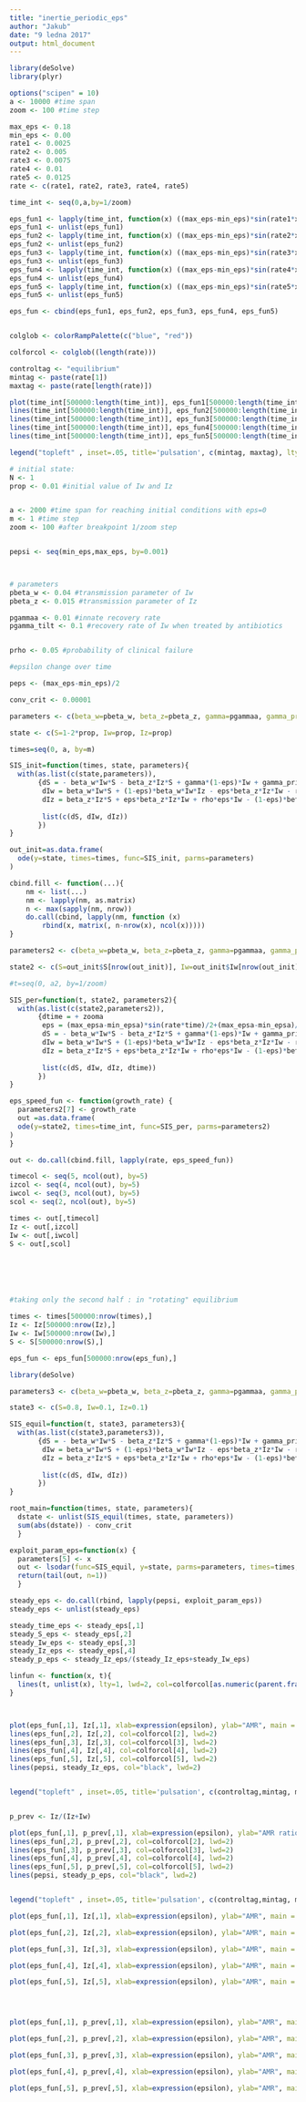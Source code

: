 ```yaml
---
title: "inertie_periodic_eps"
author: "Jakub"
date: "9 ledna 2017"
output: html_document
---
```


```r
library(deSolve)
library(plyr)

options("scipen" = 10)
a <- 10000 #time span
zoom <- 100 #time step

max_eps <- 0.18
min_eps <- 0.00
rate1 <- 0.0025
rate2 <- 0.005
rate3 <- 0.0075
rate4 <- 0.01
rate5 <- 0.0125
rate <- c(rate1, rate2, rate3, rate4, rate5) 

time_int <- seq(0,a,by=1/zoom)

eps_fun1 <- lapply(time_int, function(x) ((max_eps-min_eps)*sin(rate1*x)/2 + (max_eps-min_eps)/2))
eps_fun1 <- unlist(eps_fun1)
eps_fun2 <- lapply(time_int, function(x) ((max_eps-min_eps)*sin(rate2*x)/2 + (max_eps-min_eps)/2))
eps_fun2 <- unlist(eps_fun2)
eps_fun3 <- lapply(time_int, function(x) ((max_eps-min_eps)*sin(rate3*x)/2 + (max_eps-min_eps)/2))
eps_fun3 <- unlist(eps_fun3)
eps_fun4 <- lapply(time_int, function(x) ((max_eps-min_eps)*sin(rate4*x)/2 + (max_eps-min_eps)/2))
eps_fun4 <- unlist(eps_fun4)
eps_fun5 <- lapply(time_int, function(x) ((max_eps-min_eps)*sin(rate5*x)/2 + (max_eps-min_eps)/2))
eps_fun5 <- unlist(eps_fun5)

eps_fun <- cbind(eps_fun1, eps_fun2, eps_fun3, eps_fun4, eps_fun5)



```

```r
colglob <- colorRampPalette(c("blue", "red"))

colforcol <- colglob((length(rate)))

controltag <- "equilibrium"
mintag <- paste(rate[1])
maxtag <- paste(rate[length(rate)])

plot(time_int[500000:length(time_int)], eps_fun1[500000:length(time_int)], xlab="time", ylab=expression(epsilon), type="l", lwd=1, col=colforcol[1])
lines(time_int[500000:length(time_int)], eps_fun2[500000:length(time_int)], lty=1, lwd=1, col=colforcol[2])
lines(time_int[500000:length(time_int)], eps_fun3[500000:length(time_int)], lty=1, lwd=1, col=colforcol[3])
lines(time_int[500000:length(time_int)], eps_fun4[500000:length(time_int)], lty=1, lwd=1, col=colforcol[4])
lines(time_int[500000:length(time_int)], eps_fun5[500000:length(time_int)], lty=1, lwd=1, col=colforcol[5])

legend("topleft" , inset=.05, title='pulsation', c(mintag, maxtag), lty=c(1,1), lwd=c(1,1), col=c("blue", "red"))

```

```r

# initial state:
N <- 1
prop <- 0.01 #initial value of Iw and Iz


a <- 2000 #time span for reaching initial conditions with eps=0
m <- 1 #time step
zoom <- 100 #after breakpoint 1/zoom step


pepsi <- seq(min_eps,max_eps, by=0.001)



# parameters
pbeta_w <- 0.04 #transmission parameter of Iw
pbeta_z <- 0.015 #transmission parameter of Iz

pgammaa <- 0.01 #innate recovery rate
pgamma_tilt <- 0.1 #recovery rate of Iw when treated by antibiotics


prho <- 0.05 #probability of clinical failure

#epsilon change over time

peps <- (max_eps-min_eps)/2

conv_crit <- 0.00001
```


```r
parameters <- c(beta_w=pbeta_w, beta_z=pbeta_z, gamma=pgammaa, gamma_prim=pgamma_tilt, eps=peps, rho=prho)

state <- c(S=1-2*prop, Iw=prop, Iz=prop)

times=seq(0, a, by=m)

SIS_init=function(times, state, parameters){
  with(as.list(c(state,parameters)),
       {dS = - beta_w*Iw*S - beta_z*Iz*S + gamma*(1-eps)*Iw + gamma_prim*eps*Iw + gamma*Iz
        dIw = beta_w*Iw*S + (1-eps)*beta_w*Iw*Iz - eps*beta_z*Iz*Iw - rho*eps*Iw - gamma*(1-eps)*Iw - gamma_prim*eps*Iw
        dIz = beta_z*Iz*S + eps*beta_z*Iz*Iw + rho*eps*Iw - (1-eps)*beta_w*Iw*Iz - gamma*Iz
        
        list(c(dS, dIw, dIz))
       })
}

out_init=as.data.frame(
  ode(y=state, times=times, func=SIS_init, parms=parameters)
)

```

```r
cbind.fill <- function(...){
    nm <- list(...) 
    nm <- lapply(nm, as.matrix)
    n <- max(sapply(nm, nrow)) 
    do.call(cbind, lapply(nm, function (x) 
        rbind(x, matrix(, n-nrow(x), ncol(x))))) 
}


```

```r
parameters2 <- c(beta_w=pbeta_w, beta_z=pbeta_z, gamma=pgammaa, gamma_prim=pgamma_tilt, eps=peps, rho=prho, rate=rate1, zooma=1, max_epsa=max_eps, min_epsa=min_eps)

state2 <- c(S=out_init$S[nrow(out_init)], Iw=out_init$Iw[nrow(out_init)], Iz=out_init$Iz[nrow(out_init)], time=0)

#t=seq(0, a2, by=1/zoom)

SIS_per=function(t, state2, parameters2){
  with(as.list(c(state2,parameters2)),
       {dtime = + zooma
        eps = (max_epsa-min_epsa)*sin(rate*time)/2+(max_epsa-min_epsa)/2
        dS = - beta_w*Iw*S - beta_z*Iz*S + gamma*(1-eps)*Iw + gamma_prim*eps*Iw + gamma*Iz
        dIw = beta_w*Iw*S + (1-eps)*beta_w*Iw*Iz - eps*beta_z*Iz*Iw - rho*eps*Iw - gamma*(1-eps)*Iw - gamma_prim*eps*Iw
        dIz = beta_z*Iz*S + eps*beta_z*Iz*Iw + rho*eps*Iw - (1-eps)*beta_w*Iw*Iz - gamma*Iz
        
        list(c(dS, dIw, dIz, dtime))
       })
}

eps_speed_fun <- function(growth_rate) {
  parameters2[7] <- growth_rate 
  out =as.data.frame(
  ode(y=state2, times=time_int, func=SIS_per, parms=parameters2)
)
}


```

```r
out <- do.call(cbind.fill, lapply(rate, eps_speed_fun))

```

```r

timecol <- seq(5, ncol(out), by=5)
izcol <- seq(4, ncol(out), by=5)
iwcol <- seq(3, ncol(out), by=5)
scol <- seq(2, ncol(out), by=5)

times <- out[,timecol]
Iz <- out[,izcol]
Iw <- out[,iwcol]
S <- out[,scol]






#taking only the second half : in "rotating" equilibrium

times <- times[500000:nrow(times),]
Iz <- Iz[500000:nrow(Iz),]
Iw <- Iw[500000:nrow(Iw),]
S <- S[500000:nrow(S),]

eps_fun <- eps_fun[500000:nrow(eps_fun),]

```

```r
library(deSolve)

parameters3 <- c(beta_w=pbeta_w, beta_z=pbeta_z, gamma=pgammaa, gamma_prim=pgamma_tilt, eps=peps, rho=prho)

state3 <- c(S=0.8, Iw=0.1, Iz=0.1)

SIS_equil=function(t, state3, parameters3){
  with(as.list(c(state3,parameters3)),
       {dS = - beta_w*Iw*S - beta_z*Iz*S + gamma*(1-eps)*Iw + gamma_prim*eps*Iw + gamma*Iz
        dIw = beta_w*Iw*S + (1-eps)*beta_w*Iw*Iz - eps*beta_z*Iz*Iw - rho*eps*Iw - gamma*(1-eps)*Iw - gamma_prim*eps*Iw
        dIz = beta_z*Iz*S + eps*beta_z*Iz*Iw + rho*eps*Iw - (1-eps)*beta_w*Iw*Iz - gamma*Iz
        
        list(c(dS, dIw, dIz))
       })
}

root_main=function(times, state, parameters){
  dstate <- unlist(SIS_equil(times, state, parameters))
  sum(abs(dstate)) - conv_crit
  }

exploit_param_eps=function(x) {
  parameters[5] <- x
  out <- lsodar(func=SIS_equil, y=state, parms=parameters, times=times, rootfunc=root_main)
  return(tail(out, n=1))
  }

steady_eps <- do.call(rbind, lapply(pepsi, exploit_param_eps))
steady_eps <- unlist(steady_eps)

steady_time_eps <- steady_eps[,1]
steady_S_eps <- steady_eps[,2]
steady_Iw_eps <- steady_eps[,3]
steady_Iz_eps <- steady_eps[,4]
steady_p_eps <- steady_Iz_eps/(steady_Iz_eps+steady_Iw_eps)


```


```r



linfun <- function(x, t){
  lines(t, unlist(x), lty=1, lwd=2, col=colforcol[as.numeric(parent.frame()$i)])
}



plot(eps_fun[,1], Iz[,1], xlab=expression(epsilon), ylab="AMR", main = "Evolution of Iz", type="l", lty=1, lwd=2, ylim=c(0, 0.3), col=colforcol[1])
lines(eps_fun[,2], Iz[,2], col=colforcol[2], lwd=2)
lines(eps_fun[,3], Iz[,3], col=colforcol[3], lwd=2)
lines(eps_fun[,4], Iz[,4], col=colforcol[4], lwd=2)
lines(eps_fun[,5], Iz[,5], col=colforcol[5], lwd=2)
lines(pepsi, steady_Iz_eps, col="black", lwd=2)


legend("topleft" , inset=.05, title='pulsation', c(controltag,mintag, maxtag), lty=c(1,1,1), lwd=c(2,2,2), col=c("black","blue", "red"))


p_prev <- Iz/(Iz+Iw)

plot(eps_fun[,1], p_prev[,1], xlab=expression(epsilon), ylab="AMR ratio", main = "Evolution of p", type="l", lty=1, lwd=2, ylim=c(0, 1), col=colforcol[1])
lines(eps_fun[,2], p_prev[,2], col=colforcol[2], lwd=2)
lines(eps_fun[,3], p_prev[,3], col=colforcol[3], lwd=2)
lines(eps_fun[,4], p_prev[,4], col=colforcol[4], lwd=2)
lines(eps_fun[,5], p_prev[,5], col=colforcol[5], lwd=2)
lines(pepsi, steady_p_eps, col="black", lwd=2)


legend("topleft" , inset=.05, title='pulsation', c(controltag,mintag, maxtag), lty=c(1,1,1), lwd=c(2,2,2), col=c("black","blue", "red"))

```

```r



plot(eps_fun[,1], Iz[,1], xlab=expression(epsilon), ylab="AMR", main = "Evolution of Iz", type="l", lty=1, lwd=2, ylim=c(0, 1), col=colforcol[1])

plot(eps_fun[,2], Iz[,2], xlab=expression(epsilon), ylab="AMR", main = "Evolution of Iz", type="l", lty=1, lwd=2, ylim=c(0, 1), col=colforcol[2])

plot(eps_fun[,3], Iz[,3], xlab=expression(epsilon), ylab="AMR", main = "Evolution of Iz", type="l", lty=1, lwd=2, ylim=c(0, 1), col=colforcol[3])

plot(eps_fun[,4], Iz[,4], xlab=expression(epsilon), ylab="AMR", main = "Evolution of Iz", type="l", lty=1, lwd=2, ylim=c(0, 1), col=colforcol[4])

plot(eps_fun[,5], Iz[,5], xlab=expression(epsilon), ylab="AMR", main = "Evolution of Iz", type="l", lty=1, lwd=2, ylim=c(0, 1), col=colforcol[5])




plot(eps_fun[,1], p_prev[,1], xlab=expression(epsilon), ylab="AMR", main = "Evolution of p", type="l", lty=1, lwd=2, ylim=c(0, 1), col=colforcol[1])

plot(eps_fun[,2], p_prev[,2], xlab=expression(epsilon), ylab="AMR", main = "Evolution of p", type="l", lty=1, lwd=2, ylim=c(0, 1), col=colforcol[2])

plot(eps_fun[,3], p_prev[,3], xlab=expression(epsilon), ylab="AMR", main = "Evolution of p", type="l", lty=1, lwd=2, ylim=c(0, 1), col=colforcol[3])

plot(eps_fun[,4], p_prev[,4], xlab=expression(epsilon), ylab="AMR", main = "Evolution of p", type="l", lty=1, lwd=2, ylim=c(0, 1), col=colforcol[4])

plot(eps_fun[,5], p_prev[,5], xlab=expression(epsilon), ylab="AMR", main = "Evolution of p", type="l", lty=1, lwd=2, ylim=c(0, 1), col=colforcol[5])



```